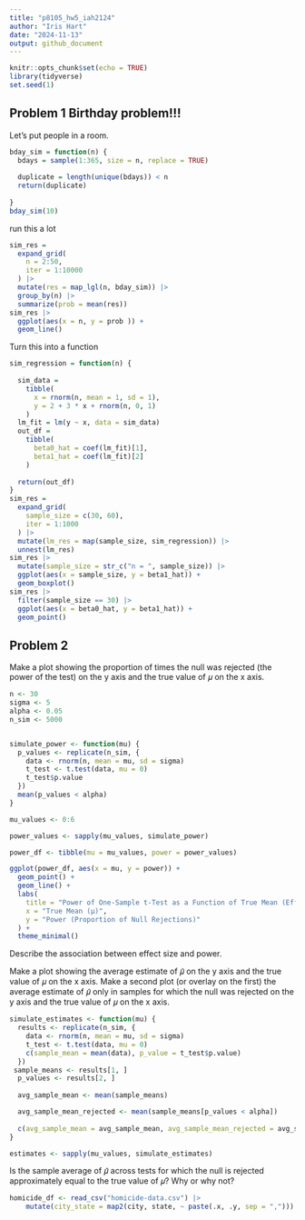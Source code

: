 ```yaml
---
title: "p8105_hw5_iah2124"
author: "Iris Hart"
date: "2024-11-13"
output: github_document
---
```


```r
knitr::opts_chunk$set(echo = TRUE)
library(tidyverse)
set.seed(1)
```

## Problem 1 Birthday problem!!!
Let's put people in a room.
```r
bday_sim = function(n) {
  bdays = sample(1:365, size = n, replace = TRUE)
  
  duplicate = length(unique(bdays)) < n
  return(duplicate)
  
}
bday_sim(10)
```
run this a lot
```r
sim_res = 
  expand_grid(
    n = 2:50,
    iter = 1:10000
  ) |> 
  mutate(res = map_lgl(n, bday_sim)) |> 
  group_by(n) |> 
  summarize(prob = mean(res))
sim_res |> 
  ggplot(aes(x = n, y = prob )) + 
  geom_line()
```
Turn this into a function
```r
sim_regression = function(n) {
  
  sim_data = 
    tibble(
      x = rnorm(n, mean = 1, sd = 1),
      y = 2 + 3 * x + rnorm(n, 0, 1)
    )
  lm_fit = lm(y ~ x, data = sim_data)
  out_df = 
    tibble(
      beta0_hat = coef(lm_fit)[1],
      beta1_hat = coef(lm_fit)[2]
    )
  
  return(out_df)
}
sim_res = 
  expand_grid(
    sample_size = c(30, 60), 
    iter = 1:1000
  ) |> 
  mutate(lm_res = map(sample_size, sim_regression)) |> 
  unnest(lm_res)
sim_res |> 
  mutate(sample_size = str_c("n = ", sample_size)) |> 
  ggplot(aes(x = sample_size, y = beta1_hat)) + 
  geom_boxplot()
sim_res |> 
  filter(sample_size == 30) |> 
  ggplot(aes(x = beta0_hat, y = beta1_hat)) +
  geom_point()
```

## Problem 2
Make a plot showing the proportion of times the null was rejected (the power of the test) on the y axis and the true value of 𝜇 on the x axis. 
```r
n <- 30    
sigma <- 5 
alpha <- 0.05  
n_sim <- 5000


simulate_power <- function(mu) {
  p_values <- replicate(n_sim, {
    data <- rnorm(n, mean = mu, sd = sigma)
    t_test <- t.test(data, mu = 0)
    t_test$p.value
  })
  mean(p_values < alpha)
}

mu_values <- 0:6

power_values <- sapply(mu_values, simulate_power)

power_df <- tibble(mu = mu_values, power = power_values)

ggplot(power_df, aes(x = mu, y = power)) +
  geom_point() +
  geom_line() +
  labs(
    title = "Power of One-Sample t-Test as a Function of True Mean (Effect Size)",
    x = "True Mean (μ)",
    y = "Power (Proportion of Null Rejections)"
  ) +
  theme_minimal()
```
Describe the association between effect size and power.


Make a plot showing the average estimate of 𝜇̂ on the y axis and the true value of 𝜇 on the x axis. Make a second plot (or overlay on the first) the average estimate of 𝜇̂ only in samples for which the null was rejected on the y axis and the true value of 𝜇 on the x axis. 
```r
simulate_estimates <- function(mu) {
  results <- replicate(n_sim, {
    data <- rnorm(n, mean = mu, sd = sigma)
    t_test <- t.test(data, mu = 0)
    c(sample_mean = mean(data), p_value = t_test$p.value)
  })
 sample_means <- results[1, ]
  p_values <- results[2, ]
  
  avg_sample_mean <- mean(sample_means)

  avg_sample_mean_rejected <- mean(sample_means[p_values < alpha])
  
  c(avg_sample_mean = avg_sample_mean, avg_sample_mean_rejected = avg_sample_mean_rejected)
}

estimates <- sapply(mu_values, simulate_estimates)

```


Is the sample average of 𝜇̂ across tests for which the null is rejected approximately equal to the true value of 𝜇? Why or why not?

```r
homicide_df <- read_csv("homicide-data.csv") |>
    mutate(city_state = map2(city, state, ~ paste(.x, .y, sep = ","))) 
```